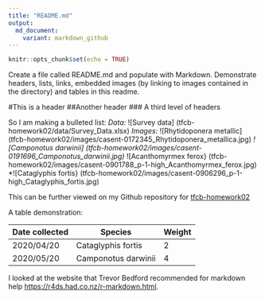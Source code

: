 ```yaml
---
title: "README.md"
output: 
  md_document:
    variant: markdown_github
---
```


```r
knitr::opts_chunk$set(echo = TRUE)
```

Create a file called README.md and populate with Markdown. Demonstrate headers, lists, links, embedded images (by linking to images contained in the directory) and tables in this readme.


#This is a header
##Another header
### A third level of headers


So I am making a bulleted list:
*Data:
  *![Survey data] (tfcb-homework02/data/Survey_Data.xlsx)
*Images:
  *![Rhytidoponera metallic] (tfcb-homework02/images/casent-0172345_Rhytidoponera_metallica.jpg)
  *![Camponotus darwinii] (tfcb-homework02/images/casent-0191696_Camponotus_darwinii.jpg)
  *![Acanthomyrmex ferox} (tfcb-homework02/images/casent-0901788_p-1-high_Acanthomyrmex_ferox.jpg)
  *![Cataglyphis fortis} (tfcb-homework02/images/casent-0906296_p-1-high_Cataglyphis_fortis.jpg)
  
This can be further viewed on my Github repository for [tfcb-homework02](https://github.com/fruiz1780/tfcb-homework02)



A table demonstration:

Date collected  | Species  | Weight
------------- | ------------- | -------------
2020/04/20  | Cataglyphis fortis  | 2
2020/05/20  | Camponotus darwinii  | 4


I looked at the website that Trevor Bedford recommended for markdown help <https://r4ds.had.co.nz/r-markdown.html>.
